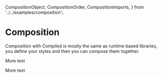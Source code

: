   CompositionObject,
  CompositionOrder,
  CompositionImports,
} from '../../examples/composition';

# Composition

Composition with Compiled is mostly the same as runtime based libraries,
you define your styles and then you can compose them together.

<CompositionObject />

More text

<CompositionOrder />

More text

<CompositionImports />
